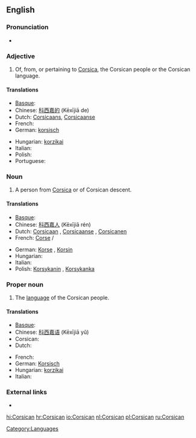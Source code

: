 {{interwiktionary|code=co}}
==English==
{{wikipedia}}

===Pronunciation===
* {{audio|en-us-Corsican.ogg|Audio (US)}}

===Adjective===
{{en-adj|-}}

# Of, from, or pertaining to [[Corsica]], the Corsican people or the Corsican language.

====Translations====
{{trans-top|of, from, or pertaining to Corsica}}
* [[Basque]]: {{t|eu|korsikar}}
* Chinese: [[科西嘉的]] (Kēxījiā de)
* Dutch: [[Corsicaans]], [[Corsicaanse]]
* French: {{t+|fr|corse}}
* German: [[korsisch]]
{{trans-mid}}
* Hungarian: [[korzikai]]
* Italian: {{t+|it|corso}}
* Polish: {{t+|pl|korsykański|m}}
* Portuguese: {{t|pt|córsico|m}}
{{trans-bottom}}

===Noun===
{{en-noun}}

# A person from [[Corsica]] or of Corsican descent.

====Translations====
{{trans-top|person from Corsica or of Corsican descent}}
* [[Basque]]: {{t|eu|korsikar}}
* Chinese: [[科西嘉人]] (Kēxījiā rén)
* Dutch: [[Corsicaan]] {{m}}, [[Corsicaanse]] {{f}}, [[Corsicanen]] {{p}}
* French: [[Corse]] {{m}}/{{f}}
{{trans-mid}}
* German: [[Korse]] {{m}}, [[Korsin]] {{f}}
* Hungarian: {{t+|hu|korzikai}}
* Italian: {{t+|it|corso}}
* Polish: [[Korsykanin]] {{m}}, [[Korsykanka]] {{f}}
{{trans-bottom}}

===Proper noun===
{{en-proper noun}}

# The [[language]] of the Corsican people.

====Translations====
{{trans-top|language}}
* [[Basque]]: {{t|eu|korsikera}}
* Chinese: [[科西嘉语]] (Kēxījiā yǔ)
* Corsican: {{t-|co|Corsu|xs=Corsican}}
* Dutch: {{t+|nl|Corsicaans|n}}
{{trans-mid}}
* French: {{t+|fr|corse|m}}
* German: [[Korsisch]] {{n}}
* Hungarian: [[korzikai]]
* Italian: {{t+|it|corso}}
{{trans-bottom}}

===External links===
* {{ISO 639|link=Ethnologue|1code=co|code=cos}}

[[Category:Languages]]

[[hi:Corsican]]
[[hr:Corsican]]
[[io:Corsican]]
[[nl:Corsican]]
[[pl:Corsican]]
[[ru:Corsican]]